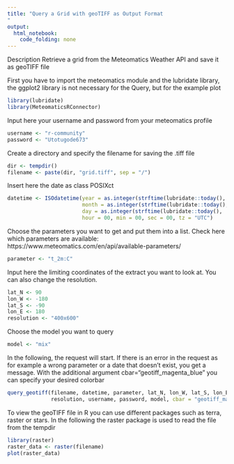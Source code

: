 ```yaml
---
title: "Query a Grid with geoTIFF as Output Format
"
output: 
  html_notebook:
    code_folding: none
---
```


Description
Retrieve a grid from the Meteomatics Weather API and save it as geoTIFF file

First you have to import the meteomatics module and the lubridate library, the ggplot2 library is not necessary for the Query, but for the example plot

```r
library(lubridate)
library(MeteomaticsRConnector)
```

Input here your username and password from your meteomatics profile

```r
username <- "r-community"
password <- "Utotugode673"
```

Create a directory and specify the filename for saving the .tiff file
```r
dir <- tempdir()
filename <- paste(dir, "grid.tiff", sep = "/")
```

Insert here the date as class POSIXct 
```r
datetime <- ISOdatetime(year = as.integer(strftime(lubridate::today(), '%Y')),
                        month = as.integer(strftime(lubridate::today(), '%m')),
                        day = as.integer(strftime(lubridate::today(), '%d')) - 1,
                        hour = 00, min = 00, sec = 00, tz = "UTC")
```
Choose the parameters you want to get and put them into a list. Check here which parameters are available: https://www.meteomatics.com/en/api/available-parameters/

```r
parameter <- "t_2m:C"
```
Input here the limiting coordinates of the extract you want to look at. You can also change the resolution.

```r
lat_N <- 90
lon_W <- -180
lat_S <- -90
lon_E <- 180
resolution <- "400x600"
```
Choose the model you want to query

```r
model <- "mix"
```
In the following, the request will start. If there is an error in the request as for example a wrong parameter or a date that doesn't exist, you get a message.
With the additional argument cbar="geotiff_magenta_blue" you can specify your desired colorbar
```r
query_geotiff(filename, datetime, parameter, lat_N, lon_W, lat_S, lon_E,
              resolution, username, password, model, cbar = "geotiff_magenta_blue")
```

To view the geoTIFF file in R you can use different packages such as terra, raster or stars. In the following the raster package is used to read the file from the tempdir
```r
library(raster)
raster_data <- raster(filename)
plot(raster_data)

```


